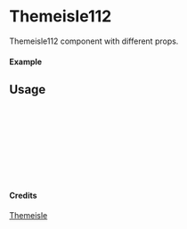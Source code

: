 
<Meta of={Themeisle112} title="Themeisle/Themeisle112" />

# Themeisle112

Themeisle112 component with different props.

#### Example

<Canvas of={Themeisle112.Primary} />

## Usage

```ts
import { Themeisle112 } from "yadl-ui";

const Example = () => {
  return (
      <Themeisle112 />
  );
};

export default Example;
```

#### Credits
[Themeisle](https://themeisle.com/illustrations/)
